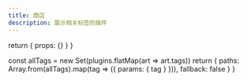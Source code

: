 ```yaml
---
title: 商店
description: 展示相关标签的插件
---
```



  return { props: {} }
}

  const allTags = new Set(plugins.flatMap(art => art.tags))
  return {
    paths: Array.from(allTags).map(tag => ({ params: { tag } })),
    fallback: false
  }
}

<Store />